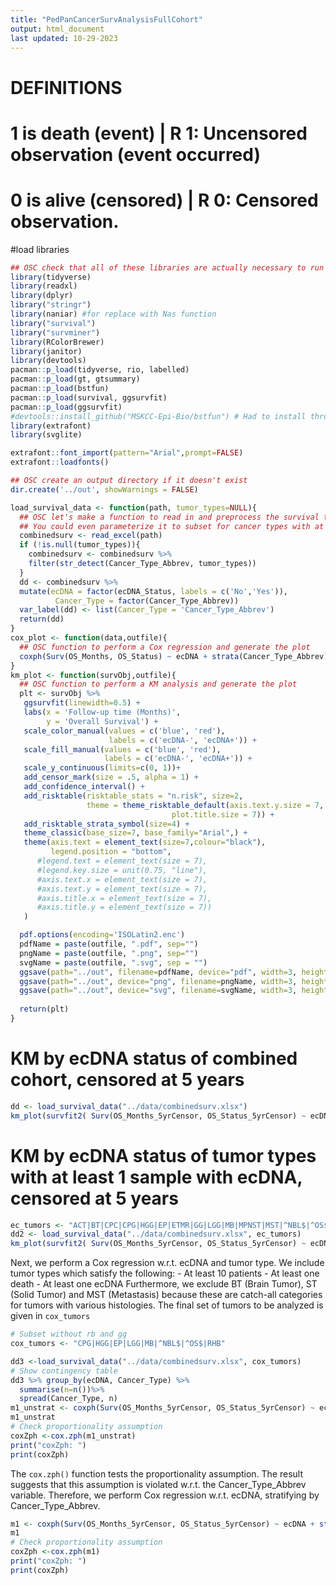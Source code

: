 ```yaml
---
title: "PedPanCancerSurvAnalysisFullCohort"
output: html_document
last updated: 10-29-2023
---
```

# DEFINITIONS
# 1 is death (event)     | R 1: Uncensored observation (event occurred)
# 0 is alive  (censored) | R 0: Censored observation.

#load libraries
```r
## OSC check that all of these libraries are actually necessary to run this code. 
library(tidyverse)
library(readxl)
library(dplyr)
library("stringr")
library(naniar) #for replace with Nas function
library("survival")
library("survminer")
library(RColorBrewer)
library(janitor)
library(devtools)
pacman::p_load(tidyverse, rio, labelled)
pacman::p_load(gt, gtsummary)
pacman::p_load(bstfun)
pacman::p_load(survival, ggsurvfit)
pacman::p_load(ggsurvfit)
#devtools::install_github("MSKCC-Epi-Bio/bstfun") # Had to install through devtools to get the bstfun package
library(extrafont)
library(svglite)

extrafont::font_import(pattern="Arial",prompt=FALSE)
extrafont::loadfonts()
```
```r
## OSC create an output directory if it doesn't exist
dir.create('../out', showWarnings = FALSE)

load_survival_data <- function(path, tumor_types=NULL){
  ## OSC let's make a function to read in and preprocess the survival table.
  ## You could even parameterize it to subset for cancer types with at least 1 ecDNA+ sample, below.
  combinedsurv <- read_excel(path)
  if (!is.null(tumor_types)){
    combinedsurv <- combinedsurv %>%
    filter(str_detect(Cancer_Type_Abbrev, tumor_types))
  }
  dd <- combinedsurv %>% 
  mutate(ecDNA = factor(ecDNA_Status, labels = c('No','Yes')),
          Cancer_Type = factor(Cancer_Type_Abbrev))
  var_label(dd) <- list(Cancer_Type = 'Cancer_Type_Abbrev')
  return(dd)
}
cox_plot <- function(data,outfile){
  ## OSC function to perform a Cox regression and generate the plot
  coxph(Surv(OS_Months, OS_Status) ~ ecDNA + strata(Cancer_Type_Abbrev), data = data)
}
km_plot <- function(survObj,outfile){
  ## OSC function to perform a KM analysis and generate the plot
  plt <- survObj %>% 
   ggsurvfit(linewidth=0.5) +
   labs(x = 'Follow-up time (Months)',
        y = 'Overall Survival') +
   scale_color_manual(values = c('blue', 'red'),
                      labels = c('ecDNA-', 'ecDNA+')) +
   scale_fill_manual(values = c('blue', 'red'),
                     labels = c('ecDNA-', 'ecDNA+')) +
   scale_y_continuous(limits=c(0, 1))+
   add_censor_mark(size = .5, alpha = 1) +
   add_confidence_interval() +
   add_risktable(risktable_stats = "n.risk", size=2,
                 theme = theme_risktable_default(axis.text.y.size = 7,
                                    plot.title.size = 7)) +
   add_risktable_strata_symbol(size=4) + 
   theme_classic(base_size=7, base_family="Arial",) +
   theme(axis.text = element_text(size=7,colour="black"),
         legend.position = "bottom",
      #legend.text = element_text(size = 7),
      #legend.key.size = unit(0.75, "line"),
      #axis.text.x = element_text(size = 7),
      #axis.text.y = element_text(size = 7),
      #axis.title.x = element_text(size = 7),
      #axis.title.y = element_text(size = 7))
   )

  pdf.options(encoding='ISOLatin2.enc')
  pdfName = paste(outfile, ".pdf", sep="")
  pngName = paste(outfile, ".png", sep="")
  svgName = paste(outfile, ".svg", sep = "")
  ggsave(path="../out", filename=pdfName, device="pdf", width=3, height=3.5, units='in')
  ggsave(path="../out", device="png", filename=pngName, width=3, height=3.5, units='in')
  ggsave(path="../out", device="svg", filename=svgName, width=3, height=3.5, units='in')
  
  return(plt)
}
```
# KM by ecDNA status of combined cohort, censored at 5 years
```r
dd <- load_survival_data("../data/combinedsurv.xlsx")
km_plot(survfit2( Surv(OS_Months_5yrCensor, OS_Status_5yrCensor) ~ ecDNA_Status, data = dd), "km_surv_all_5year")
```
# KM by ecDNA status of tumor types with at least 1 sample with ecDNA, censored at 5 years
```r
ec_tumors <- "ACT|BT|CPC|CPG|HGG|EP|ETMR|GG|LGG|MB|MPNST|MST|^NBL$|^OS$|PB|RB|RHB|ST"
dd2 <- load_survival_data("../data/combinedsurv.xlsx", ec_tumors)
km_plot(survfit2( Surv(OS_Months_5yrCensor, OS_Status_5yrCensor) ~ ecDNA_Status, data = dd2 ), "km_surv_subset_5year")
```

Next, we perform a Cox regression w.r.t. ecDNA and tumor type. 
We include tumor types which satisfy the following:
- At least 10 patients
- At least one death
- At least one ecDNA
Furthermore, we exclude BT (Brain Tumor), ST (Solid Tumor) and MST (Metastasis) because these are catch-all
categories for tumors with various histologies. The final set of tumors to be analyzed is given in `cox_tumors`
```R
# Subset without rb and gg
cox_tumors <- "CPG|HGG|EP|LGG|MB|^NBL$|^OS$|RHB"

dd3 <-load_survival_data("../data/combinedsurv.xlsx", cox_tumors)
# Show contingency table
dd3 %>% group_by(ecDNA, Cancer_Type) %>%
  summarise(n=n())%>%
  spread(Cancer_Type, n)
m1_unstrat <- coxph(Surv(OS_Months_5yrCensor, OS_Status_5yrCensor) ~ ecDNA + Cancer_Type_Abbrev, data = dd3)
m1_unstrat
# Check proportionality assumption
coxZph <-cox.zph(m1_unstrat) 
print("coxZph: ")
print(coxZph)

```
The `cox.zph()` function tests the proportionality assumption. The result suggests that this assumption is
violated w.r.t. the Cancer_Type_Abbrev variable. 
Therefore, we perform Cox regression w.r.t. ecDNA, stratifying by Cancer_Type_Abbrev.

```R
m1 <- coxph(Surv(OS_Months_5yrCensor, OS_Status_5yrCensor) ~ ecDNA + strata(Cancer_Type_Abbrev), data = dd3)
m1
# Check proportionality assumption
coxZph <-cox.zph(m1) 
print("coxZph: ")
print(coxZph)
```
